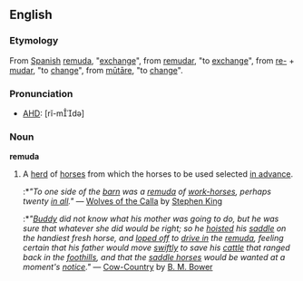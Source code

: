 ==English==
===Etymology===
From [[Spanish]] [[remuda]], "[[exchange]]", from [[remudar]], "to [[exchange]]", from [[re-]] + [[mudar]], "to [[change]]", from {{L.}} [[mūtāre]], "to [[change]]".

===Pronunciation===
*[[AHD]]: [rĭ-mdə]

===Noun===
'''remuda'''
#A [[herd]] of [[horse]]s from which the horses to be used selected [[in advance]].
#:*''"To one side of the [[barn]] was a [[remuda]] of [[work-horse]]s, perhaps twenty [[in all]]."'' &mdash; [[w:Wolves of the Calla|Wolves of the Calla]] by [[w:Stephen King|Stephen King]]
#:*''"[[buddy|Buddy]] did not know what his mother was going to do, but he was sure that whatever she did would be right; so he [[hoist]]ed his [[saddle]] on the handiest fresh horse, and [[lop off|loped off]] to [[drive in]] the [[remuda]], feeling certain that his father would move [[swiftly]] to save his [[cattle]] that ranged back in the [[foothill]]s, and that the [[saddle horse]]s would be wanted at a moment's [[notice]]."'' &mdash; [[w:Cow-Country|Cow-Country]] by [[w:B. M. Bower|B. M. Bower]]